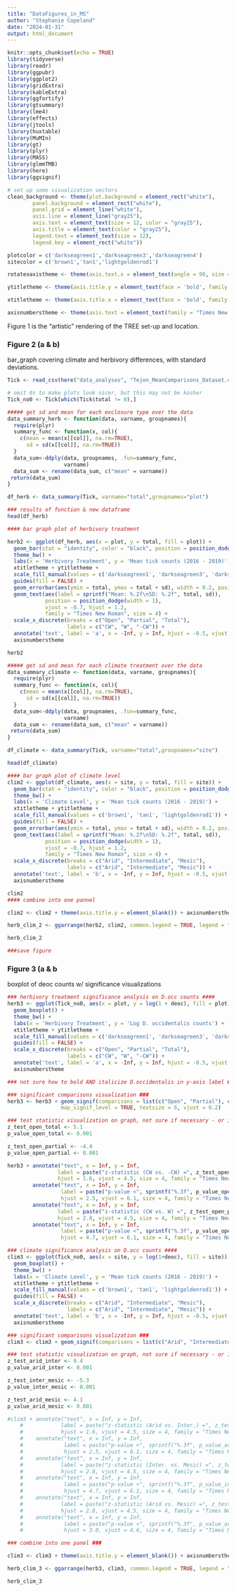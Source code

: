 ```yaml
---
title: "DataFigures_in_MS"
author: "Stephanie Copeland"
date: "2024-01-31"
output: html_document
---
```


```r
knitr::opts_chunk$set(echo = TRUE)
library(tidyverse)
library(readr)
library(ggpubr)
library(ggplot2)
library(gridExtra)
library(kableExtra)
library(ggfortify)
library(gtsummary)
library(lme4)
library(effects)
library(jtools)
library(huxtable)
library(MuMIn)
library(gt)
library(plyr)
library(MASS)
library(glmmTMB)
library(here)
library(ggsignif)

# set up some visualization vectors
clean_background <- theme(plot.background = element_rect("white"),
        panel.background = element_rect("white"),
        panel.grid = element_line("white"),
        axis.line = element_line("gray25"),
        axis.text = element_text(size = 12, color = "gray25"),
        axis.title = element_text(color = "gray25"),
        legend.text = element_text(size = 12),
        legend.key = element_rect("white"))

plotcolor = c('darkseagreen1','darkseagreen3','darkseagreen4')
sitecolor = c('brown1','tan1','lightgoldenrod1')

rotatexaxistheme <- theme(axis.text.x = element_text(angle = 90, size = 8, vjust = 0.5))

ytitletheme <- theme(axis.title.y = element_text(face = 'bold', family = "Times New Roman", size = 12, vjust = 0.5))

xtitletheme <- theme(axis.title.x = element_text(face = 'bold', family = "Times New Roman", size = 12, vjust = 0.5))

axisnumberstheme <- theme(axis.text = element_text(family = "Times New Roman", size = 12))
```

Figure 1 is the "artistic" rendering of the TREE set-up and location.

### Figure 2 (a & b) ###
bar_graph covering climate and herbivory differences, with standard deviations. 
```r
Tick <- read_csv(here("data_analyses", "Tejon_MeanComparisons_Dataset.csv"))

# omit 0s to make plots look nicer, but this may not be kosher
Tick_no0 <- Tick[which(Tick$total != 0),]

##### get sd and mean for each exclosure type over the data
data_summary_herb <- function(data, varname, groupnames){
  require(plyr)
  summary_func <- function(x, col){
    c(mean = mean(x[[col]], na.rm=TRUE),
      sd = sd(x[[col]], na.rm=TRUE))
  }
  data_sum<-ddply(data, groupnames, .fun=summary_func,
                  varname)
  data_sum <- rename(data_sum, c("mean" = varname))
 return(data_sum)
}

df_herb <- data_summary(Tick, varname="total",groupnames="plot")

### results of function & new dataframe
head(df_herb)

#### bar graph plot of herbivory treatment 

herb2 <- ggplot(df_herb, aes(x = plot, y = total, fill = plot)) +
  geom_bar(stat = "identity", color = "black", position = position_dodge()) +
  theme_bw() +
  labs(x = 'Herbivory Treatment', y = 'Mean tick counts (2016 - 2019)') +
  xtitletheme + ytitletheme +
  scale_fill_manual(values = c('darkseagreen1', 'darkseagreen3', 'darkseagreen4')) +
  guides(fill = FALSE) +
  geom_errorbar(aes(ymin = total, ymax = total + sd), width = 0.2, position = position_dodge(0.2)) +
  geom_text(aes(label = sprintf("Mean: %.2f\nSD: %.2f", total, sd)),
            position = position_dodge(width = 1),
            vjust = -0.7, hjust = 1.2,
            family = "Times New Roman", size = 4) +
  scale_x_discrete(breaks = c("Open", "Partial", "Total"),
                   labels = c("CW", "W", "-CW")) +
  annotate('text', label = 'a', x = -Inf, y = Inf, hjust = -0.5, vjust = 1.5, size = 7, family = "Times New Roman")+
  axisnumberstheme

herb2

##### get sd and mean for each climate treatment over the data
data_summary_climate <- function(data, varname, groupnames){
  require(plyr)
  summary_func <- function(x, col){
    c(mean = mean(x[[col]], na.rm=TRUE),
      sd = sd(x[[col]], na.rm=TRUE))
  }
  data_sum<-ddply(data, groupnames, .fun=summary_func,
                  varname)
  data_sum <- rename(data_sum, c("mean" = varname))
 return(data_sum)
}

df_climate <- data_summary(Tick, varname="total",groupnames="site")

head(df_climate)

#### bar graph plot of climate level
clim2 <- ggplot(df_climate, aes(x = site, y = total, fill = site)) +
  geom_bar(stat = "identity", color = "black", position = position_dodge()) +
  theme_bw() +
  labs(x = 'Climate Level', y = 'Mean tick counts (2016 - 2019)') +
  xtitletheme + ytitletheme +
  scale_fill_manual(values = c('brown1', 'tan1', 'lightgoldenrod1')) +
  guides(fill = FALSE) +
  geom_errorbar(aes(ymin = total, ymax = total + sd), width = 0.2, position = position_dodge(0.2)) +
  geom_text(aes(label = sprintf("Mean: %.2f\nSD: %.2f", total, sd)),
            position = position_dodge(width = 1),
            vjust = -0.7, hjust = 1.2,
            family = "Times New Roman", size = 4) +
  scale_x_discrete(breaks = c("Arid", "Intermediate", "Mesic"),
                   labels = c("Arid", "Intermediate", "Mesic")) +
  annotate('text', label = 'b', x = -Inf, y = Inf, hjust = -0.5, vjust = 1.9, size = 7, family = "Times New Roman")+
  axisnumberstheme

clim2
#### combine into one pannel

clim2 <- clim2 + theme(axis.title.y = element_blank()) + axisnumberstheme

herb_clim_2 <- ggarrange(herb2, clim2, common.legend = TRUE, legend = "right", ncol = 2, align = "v")

herb_clim_2

###save figure
```

### Figure 3 (a & b###
boxplot of deoc counts w/ significance visualizations

```r
### herbivory treatment significance analysis on D.occ counts ####
herb3 <- ggplot(Tick_no0, aes(x = plot, y = log(1 + deoc), fill = plot)) +
  geom_boxplot() +
  theme_bw() +
  labs(x = 'Herbivory Treatment', y = 'Log D. occidentalis counts') +
  xtitletheme + ytitletheme +
  scale_fill_manual(values = c('darkseagreen1', 'darkseagreen3', 'darkseagreen4')) +
  guides(fill = FALSE) +
  scale_x_discrete(breaks = c("Open", "Partial", "Total"),
                   labels = c("CW", "W", "-CW")) +
  annotate('text', label = 'a', x = -Inf, y = Inf, hjust = -0.5, vjust = 1.5, size = 7, family = "Times New Roman") +
  axisnumberstheme

### not sure how to bold AND italicize D.occidentalis in y-axis label ###

### significant comparisons visualization ###
herb3 <- herb3 + geom_signif(comparisons = list(c("Open", "Partial"), c("Open", "Total")),
                 map_signif_level = TRUE, textsize = 6, vjust = 0.2)

### test statistic visualization on graph, not sure if necessary - or if it makes it too "crowded" ###
z_test_open_total <- 5.1
p_value_open_total <- 0.001

z_test_open_partial <- -4.4
p_value_open_partial <- 0.001

herb3 + annotate("text", x = Inf, y = Inf,
                label = paste("z-statistic (CW vs. -CW) =", z_test_open_total),
                hjust = 1.6, vjust = 4.5, size = 4, family = "Times New Roman") +
        annotate("text", x = Inf, y = Inf,
                 label = paste("p-value <", sprintf("%.3f", p_value_open_total)),
                 hjust = 2.5, vjust = 6.1, size = 4, family = "Times New Roman") +
        annotate("text", x = Inf, y = Inf,
                label = paste("z-statistic (CW vs. W) =", z_test_open_partial),
                hjust = 2.8, vjust = 4.5, size = 4, family = "Times New Roman") +
        annotate("text", x = Inf, y = Inf,
                 label = paste("p-value <", sprintf("%.3f", p_value_open_partial)),
                 hjust = 4.7, vjust = 6.1, size = 4, family = "Times New Roman")

### climate significance analysis on D.occ counts ####
clim3 <- ggplot(Tick_no0, aes(x = site, y = log(1+deoc), fill = site)) +
  geom_boxplot() +
  theme_bw() +
  labs(x = 'Climate Level', y = 'Mean tick counts (2016 - 2019)') +
  xtitletheme + ytitletheme +
  scale_fill_manual(values = c('brown1', 'tan1', 'lightgoldenrod1')) +
  guides(fill = FALSE) +
  scale_x_discrete(breaks = c("Arid", "Intermediate", "Mesic"),
                   labels = c("Arid", "Intermediate", "Mesic")) +
  annotate('text', label = 'b', x = -Inf, y = Inf, hjust = -0.5, vjust = 1.5, size = 7, family = "Times New Roman")+
  axisnumberstheme

### significant comparisons visualization ###
clim3 <- clim3 + geom_signif(comparisons = list(c("Arid", "Intermediate"), c("Intermediate", "Mesic"), c("Arid", "Mesic")), map_signif_level = TRUE, textsize = 6, vjust = 0.2)

### test statistic visualization on graph, not sure if necessary - or if it makes it too "crowded" ###
z_test_arid_inter <- 9.4
p_value_arid_inter <- 0.001

z_test_inter_mesic <- -5.3
p_value_inter_mesic <- 0.001

z_test_arid_mesic <- 4.1
p_value_arid_mesic <- 0.001

#clim3 + annotate("text", x = Inf, y = Inf,
    #            label = paste("z-statistic (Arid vs. Inter.) =", z_test_arid_inter),
    #            hjust = 1.6, vjust = 4.5, size = 4, family = "Times New Roman") +
    #    annotate("text", x = Inf, y = Inf,
    #             label = paste("p-value <", sprintf("%.3f", p_value_arid_inter)),
    #             hjust = 2.5, vjust = 6.1, size = 4, family = "Times New Roman") +
    #    annotate("text", x = Inf, y = Inf,
    #            label = paste("z-statistic (Inter. vs. Mesic) =", z_test_inter_mesic),
    #            hjust = 2.8, vjust = 4.5, size = 4, family = "Times New Roman") +
    #    annotate("text", x = Inf, y = Inf,
    #             label = paste("p-value <", sprintf("%.3f", p_value_inter_mesic)),
    #             hjust = 4.7, vjust = 6.1, size = 4, family = "Times New Roman") +
    #    annotate("text", x = Inf, y = Inf,
    #            label = paste("z-statistic (Arid vs. Mesic) =", z_test_arid_mesic),
    #            hjust = 2.8, vjust = 4.5, size = 4, family = "Times New Roman") +
    #    annotate("text", x = Inf, y = Inf,
    #             label = paste("p-value <", sprintf("%.3f", p_value_arid_mesic)),
    #             hjust = 3.0, vjust = 4.6, size = 4, family = "Times New Roman")

### combine into one panel ###

clim3 <- clim3 + theme(axis.title.y = element_blank()) + axisnumberstheme

herb_clim_3 <- ggarrange(herb3, clim3, common.legend = TRUE, legend = "right", ncol = 2, align = "v")

herb_clim_3

```

